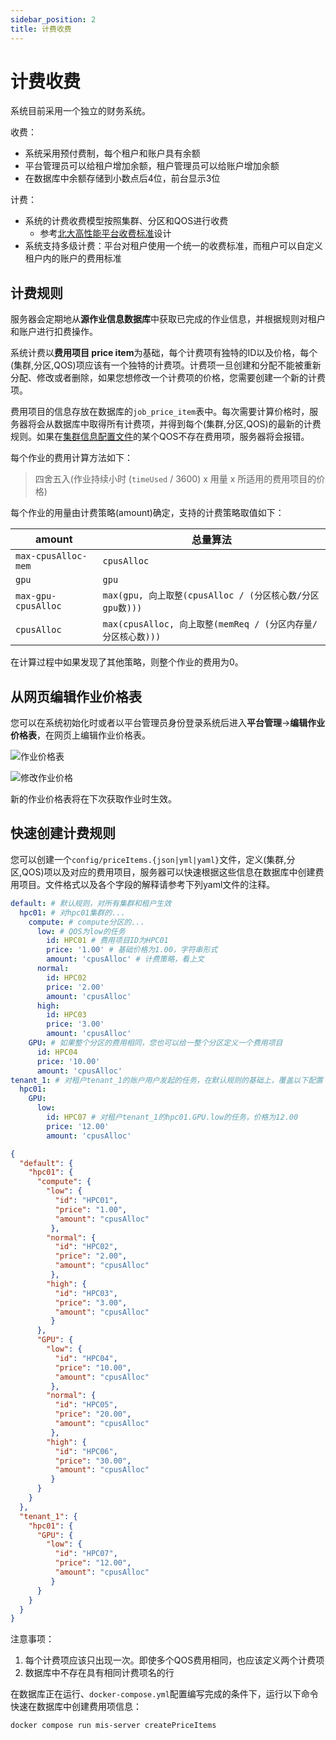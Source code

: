 ```yaml
---
sidebar_position: 2
title: 计费收费
---
```


# 计费收费

系统目前采用一个独立的财务系统。

收费：

- 系统采用预付费制，每个租户和账户具有余额
- 平台管理员可以给租户增加余额，租户管理员可以给账户增加余额
- 在数据库中余额存储到小数点后4位，前台显示3位

计费：

- 系统的计费收费模型按照集群、分区和QOS进行收费
  - 参考[北大高性能平台收费标准](https://hpc.pku.edu.cn/guide_6.html)设计
- 系统支持多级计费：平台对租户使用一个统一的收费标准，而租户可以自定义租户内的账户的费用标准

## 计费规则

服务器会定期地从**源作业信息数据库**中获取已完成的作业信息，并根据规则对租户和账户进行扣费操作。

系统计费以**费用项目 price item**为基础，每个计费项有独特的ID以及价格，每个(集群,分区,QOS)项应该有一个独特的计费项。计费项一旦创建和分配不能被重新分配、修改或者删除，如果您想修改一个计费项的价格，您需要创建一个新的计费项。

费用项目的信息存放在数据库的`job_price_item`表中。每次需要计算价格时，服务器将会从数据库中取得所有计费项，并得到每个(集群,分区,QOS)的最新的计费规则。如果在[集群信息配置文件](../../../deploy/config/clusterConfig.md)的某个QOS不存在费用项，服务器将会报错。

每个作业的费用计算方法如下：

> 四舍五入(作业持续小时 (`timeUsed` / 3600) x 用量 x 所适用的费用项目的价格)

每个作业的用量由计费策略(amount)确定，支持的计费策略取值如下：

| amount | 总量算法 |
| -- | -- |
| `max-cpusAlloc-mem` | `cpusAlloc` |
| `gpu` | `gpu` |
| `max-gpu-cpusAlloc` | `max(gpu, 向上取整(cpusAlloc / (分区核心数/分区gpu数)))` |
| `cpusAlloc` | `max(cpusAlloc, 向上取整(memReq / (分区内存量/分区核心数)))` |

在计算过程中如果发现了其他策略，则整个作业的费用为0。

## 从网页编辑作业价格表

您可以在系统初始化时或者以平台管理员身份登录系统后进入**平台管理**->**编辑作业价格表**，在网页上编辑作业价格表。

![作业价格表](./price-table.png)

![修改作业价格](./edit-price-item.png)

新的作业价格表将在下次获取作业时生效。

## 快速创建计费规则

您可以创建一个`config/priceItems.{json|yml|yaml}`文件，定义(集群,分区,QOS)项以及对应的费用项目，服务器可以快速根据这些信息在数据库中创建费用项目。文件格式以及各个字段的解释请参考下列yaml文件的注释。


<Tabs>
  <TabItem value="config/priceItems.yml" default>

```yaml
default: # 默认规则，对所有集群和租户生效
  hpc01: # 对hpc01集群的...
    compute: # compute分区的...
      low: # QOS为low的任务
        id: HPC01 # 费用项目ID为HPC01
        price: '1.00' # 基础价格为1.00，字符串形式
        amount: 'cpusAlloc' # 计费策略，看上文
      normal:
        id: HPC02
        price: '2.00'
        amount: 'cpusAlloc'
      high:
        id: HPC03
        price: '3.00'
        amount: 'cpusAlloc'
    GPU: # 如果整个分区的费用相同，您也可以给一整个分区定义一个费用项目
      id: HPC04
      price: '10.00'
      amount: 'cpusAlloc'
tenant_1: # 对租户tenant_1的账户用户发起的任务，在默认规则的基础上，覆盖以下配置
  hpc01:
    GPU:
      low:
        id: HPC07 # 对租户tenant_1的hpc01.GPU.low的任务，价格为12.00
        price: '12.00'
        amount: 'cpusAlloc'
```

  </TabItem>
  <TabItem value="config/priceItems.json" default>

```json
{
  "default": {
    "hpc01": {
      "compute": {
        "low": {
          "id": "HPC01",
          "price": "1.00",
          "amount": "cpusAlloc"
         },
        "normal": {
          "id": "HPC02",
          "price": "2.00",
          "amount": "cpusAlloc"
         },
        "high": {
          "id": "HPC03",
          "price": "3.00",
          "amount": "cpusAlloc"
         }
      },
      "GPU": {
        "low": {
          "id": "HPC04",
          "price": "10.00",
          "amount": "cpusAlloc"
         },
        "normal": {
          "id": "HPC05",
          "price": "20.00",
          "amount": "cpusAlloc"
         },
        "high": {
          "id": "HPC06",
          "price": "30.00",
          "amount": "cpusAlloc"
         }
      }
    }
  },
  "tenant_1": {
    "hpc01": {
      "GPU": {
        "low": {
          "id": "HPC07",
          "price": "12.00",
          "amount": "cpusAlloc"
         }
      }
    }
  }
}
```

  </TabItem>
</Tabs>



注意事项：

1. 每个计费项应该只出现一次。即使多个QOS费用相同，也应该定义两个计费项
2. 数据库中不存在具有相同计费项名的行

在数据库正在运行、`docker-compose.yml`配置编写完成的条件下，运行以下命令快速在数据库中创建费用项信息：

```bash
docker compose run mis-server createPriceItems
```

